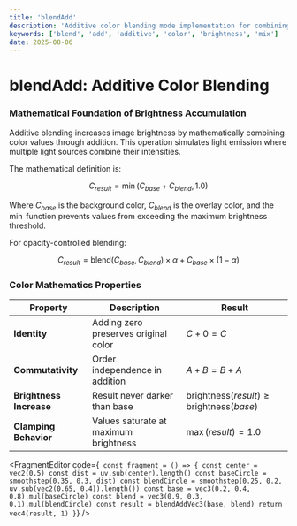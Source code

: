```yaml
---
title: 'blendAdd'
description: 'Additive color blending mode implementation for combining colors with brightness accumulation'
keywords: ['blend', 'add', 'additive', 'color', 'brightness', 'mix']
date: 2025-08-06
---
```



# blendAdd: Additive Color Blending

### Mathematical Foundation of Brightness Accumulation

Additive blending increases image brightness by mathematically combining color values through addition. This operation simulates light emission where multiple light sources combine their intensities.

The mathematical definition is:

$$
C_{result} = \min(C_{base} + C_{blend}, 1.0)
$$

Where $C_{base}$ is the background color, $C_{blend}$ is the overlay color, and the $\min$ function prevents values from exceeding the maximum brightness threshold.

For opacity-controlled blending:

$$
C_{result} = \text{blend}(C_{base}, C_{blend}) \times \alpha + C_{base} \times (1 - \alpha)
$$

### Color Mathematics Properties

| Property                | Description                           | Result                                                   |
| ----------------------- | ------------------------------------- | -------------------------------------------------------- |
| **Identity**            | Adding zero preserves original color  | $C + 0 = C$                                              |
| **Commutativity**       | Order independence in addition        | $A + B = B + A$                                          |
| **Brightness Increase** | Result never darker than base         | $\text{brightness}(result) \geq \text{brightness}(base)$ |
| **Clamping Behavior**   | Values saturate at maximum brightness | $\max(result) = 1.0$                                     |

<FragmentEditor
        code={`
const fragment = () => {
        const center = vec2(0.5)
        const dist = uv.sub(center).length()
        const baseCircle = smoothstep(0.35, 0.3, dist)
        const blendCircle = smoothstep(0.25, 0.2, uv.sub(vec2(0.65, 0.4)).length())
        const base = vec3(0.2, 0.4, 0.8).mul(baseCircle)
        const blend = vec3(0.9, 0.3, 0.1).mul(blendCircle)
        const result = blendAddVec3(base, blend)
        return vec4(result, 1)
}`}
/>
